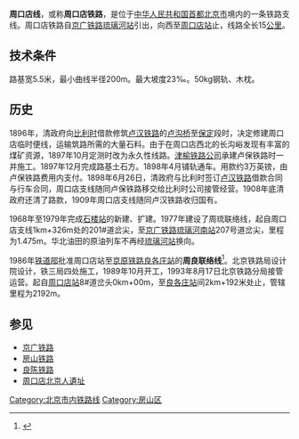 {{NoteTA
|1=zh-cn:旅行; zh-hk:行車;
}}
{{infobox rail system-route
|image=周口店线上工作的DF4B.JPG
|imagesize=220
|caption=周口店线上工作的DF4B
|railroad_name=周口店铁路
|locale={{CHN}}[[北京市|北京市]]
|length=15公里
|gauge=[[标准铁轨|标准铁轨]]
|engine=[[内燃机车|内燃机车]]
|map=
{{BS-map|inline=1|map=
CONTg~~ ~~ ~~ ~~连接[[京广铁路|京广铁路]]，往[[北京站|北京站]]方向
BHF~~0km~~'''[[琉璃河站|琉璃河站]]'''
\ABZgl+l\CONTfq~~ ~~ ~~ ~~连接[[京广铁路|京广铁路]]，往[[广州站|广州站]]方向
BUE~~ ~~ ~~ ~~与[[107国道|107国道]]平交道口
BHF~~8km~~ ~~'''[[石楼站|石楼站]]'''
CONTgq\ABZgr\~~ ~~ ~~ ~~连接[[房山铁路|房山铁路]]，往[[房山站|房山站]]方向
BHF~~15km~~'''[[周口店站|周口店站]]'''
STR+l\KRZh\CONTfq~~ ~~ ~~ ~~下穿[[京原铁路|京原铁路]]，京原铁路往[[原平站|原平站]]方向
KRWl\KRWg+r\~~ ~~ ~~ ~~联络线连接[[京原铁路|京原铁路]]
BHF~~ ~~ ~~ ~~{{BSsplit|[[良各庄站|良各庄站]]|京原铁路}}
CONTf~~ ~~ ~~ ~~[[京原铁路|京原铁路]]，往[[北京站|北京站]]方向
}}
}}
'''周口店线'''，或称'''周口店铁路'''，是位于[[中华人民共和国|中华人民共和国]][[首都|首都]][[北京市|北京市]]境内的一条铁路支线。周口店铁路自[[京广铁路|京广铁路]][[琉璃河站|琉璃河站]]引出，向西至[[周口店站|周口店站]]止，线路全长15[[公里|公里]]。
==技术条件==
路基宽5.5米，最小曲线半径200m。最大坡度23‰。50kg钢轨、木枕。
==历史==
1896年，清政府向[[比利时|比利时]]借款修筑[[卢汉铁路|卢汉铁路]]的[[卢沟桥|卢沟桥]]至[[保定|保定]]段时，决定修建周口店临时便线，运输筑路所需的大量石料。由于在周口店西北的长沟峪发现有丰富的煤矿资源，1897年10月定测时改为永久性线路。[[津榆铁路公司|津榆铁路公司]]承建卢保铁路时一并施工。1897年12月完成路基土石方。1898年4月铺轨通车。用款约3万英镑，由卢保铁路费用内支付。1898年6月26日，清政府与比利时签订[[卢汉铁路|卢汉铁路]]借款合同与行车合同，周口店支线随同卢保铁路移交给比利时公司接管经营。1908年底清政府还清了路款，1909年周口店支线随同卢汉铁路收归国有。

1968年至1979年完成[[石楼站|石楼站]]的新建、扩建。1977年建设了周琉联络线，起自周口店支线1km+326m处的201#道岔尖，至[[京广铁路|京广铁路]][[琉璃河南站|琉璃河南站]]207号道岔尖，里程为1.475m。华北油田的原油列车不再经[[琉璃河站|琉璃河站]]换向。

1986年[[中华人民共和国铁道部|铁道部]]批准周口店站至[[京原铁路|京原铁路]][[良各庄站|良各庄站]]的'''周良联络线'''<ref name="crbj8804">{{cite book|author=《北京铁路局志》编纂委员会|title=北京铁路局志（1988–2004）|publisher=方志出版社|year=2006|isbn=7-80192-798-2}}</ref>{{rp|176}}。北京铁路局设计院设计，铁三局四处施工，1989年10月开工，1993年8月17日北京铁路分局接管运营。起自[[周口店站|周口店站]]8#道岔头0km+00m，至[[良各庄站|良各庄站]]间2km+192米处止，管辖里程为2192m。

==参见==
*[[京广铁路|京广铁路]]
*[[房山铁路|房山铁路]]
*[[良陈铁路|良陈铁路]]
*[[周口店北京人遺址|周口店北京人遺址]]

{{周口店铁路}}
{{中国铁路|nocat}}

[[Category:北京市内铁路线|Category:北京市内铁路线]]
[[Category:房山区|Category:房山区]]